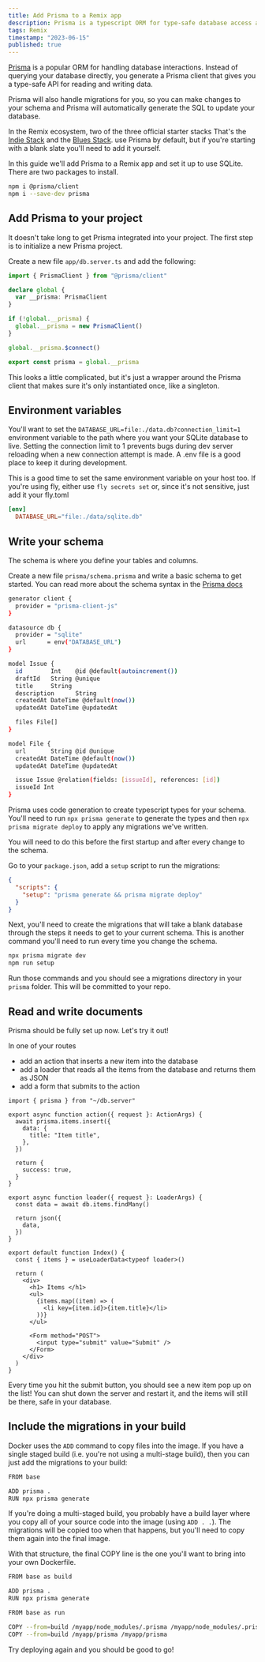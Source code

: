 ```yaml
---
title: Add Prisma to a Remix app
description: Prisma is a typescript ORM for type-safe database access and automatic migrations. Add it to your Remix app to get started with SQLite.
tags: Remix
timestamp: "2023-06-15"
published: true
---
```


[Prisma](https://www.prisma.io/) is a popular ORM for handling database interactions. Instead of querying your database directly, you generate a Prisma client that gives you a type-safe API for reading and writing data.

Prisma will also handle migrations for you, so you can make changes to your schema and Prisma will automatically generate the SQL to update your database.

In the Remix ecosystem, two of the three official starter stacks<SideNote> That's the [Indie Stack](https://github.com/remix-run/indie-stack) and the [Blues Stack](https://github.com/remix-run/blues-stack). </SideNote> use Prisma by default, but if you're starting with a blank slate you'll need to add it yourself.

In this guide we'll add Prisma to a Remix app and set it up to use SQLite. There are two packages to install.

```bash
npm i @prisma/client
npm i --save-dev prisma
```

## Add Prisma to your project

It doesn't take long to get Prisma integrated into your project. The first step is to initialize a new Prisma project.

Create a new file `app/db.server.ts` and add the following:

```ts
import { PrismaClient } from "@prisma/client"

declare global {
  var __prisma: PrismaClient
}

if (!global.__prisma) {
  global.__prisma = new PrismaClient()
}

global.__prisma.$connect()

export const prisma = global.__prisma
```

This looks a little complicated, but it's just a wrapper around the Prisma client that makes sure it's only instantiated once, like a singleton.

## Environment variables

You'll want to set the `DATABASE_URL=file:./data.db?connection_limit=1` environment variable to the path where you want your SQLite database to live. Setting the connection limit to 1 prevents bugs during dev server reloading when a new connection attempt is made. A .env file is a good place to keep it during development.

This is a good time to set the same environment variable on your host too. If you're using fly, either use `fly secrets set` or, since it's not sensitive, just add it your fly.toml

```toml
[env]
  DATABASE_URL="file:./data/sqlite.db"
```

## Write your schema

The schema is where you define your tables and columns.

Create a new file `prisma/schema.prisma` and write a basic schema to get started.<SideNote> You can read more about the schema syntax in the [Prisma docs](https://www.prisma.io/docs/concepts/components/prisma-schema)</SideNote>

```sh
generator client {
  provider = "prisma-client-js"
}

datasource db {
  provider = "sqlite"
  url      = env("DATABASE_URL")
}

model Issue {
  id        Int    @id @default(autoincrement())
  draftId   String @unique
  title     String
  description      String
  createdAt DateTime @default(now())
  updatedAt DateTime @updatedAt

  files File[]
}

model File {
  url       String @id @unique
  createdAt DateTime @default(now())
  updatedAt DateTime @updatedAt

  issue Issue @relation(fields: [issueId], references: [id])
  issueId Int
}
```

Prisma uses code generation to create typescript types for your schema. You'll need to run `npx prisma generate` to generate the types and then `npx prisma migrate deploy` to apply any migrations we've written.

You will need to do this before the first startup and after every change to the schema.

Go to your `package.json`, add a `setup` script to run the migrations:

```json
{
  "scripts": {
    "setup": "prisma generate && prisma migrate deploy"
  }
}
```

Next, you'll need to create the migrations that will take a blank database through the steps it needs to get to your current schema. This is another command you'll need to run every time you change the schema.

```sh
npx prisma migrate dev
npm run setup
```

Run those commands and you should see a migrations directory in your `prisma` folder. This will be committed to your repo.

## Read and write documents

Prisma should be fully set up now. Let's try it out!

In one of your routes

- add an action that inserts a new item into the database
- add a loader that reads all the items from the database and returns them as JSON
- add a form that submits to the action

```tsx
import { prisma } from "~/db.server"

export async function action({ request }: ActionArgs) {
  await prisma.items.insert({
    data: {
      title: "Item title",
    },
  })

  return {
    success: true,
  }
}

export async function loader({ request }: LoaderArgs) {
  const data = await db.items.findMany()

  return json({
    data,
  })
}

export default function Index() {
  const { items } = useLoaderData<typeof loader>()

  return (
    <div>
      <h1> Items </h1>
      <ul>
        {items.map((item) => (
          <li key={item.id}>{item.title}</li>
        ))}
      </ul>

      <Form method="POST">
        <input type="submit" value="Submit" />
      </Form>
    </div>
  )
}
```

Every time you hit the submit button, you should see a new item pop up on the list! You can shut down the server and restart it, and the items will still be there, safe in your database.

## Include the migrations in your build

Docker uses the `ADD` command to copy files into the image. If you have a single staged build (i.e. you're not using a multi-stage build), then you can just add the migrations to your build:

```sh
FROM base

ADD prisma .
RUN npx prisma generate
```

If you're doing a multi-staged build, you probably have a build layer where you copy all of your source code into the image (using `ADD . .`). The migrations will be copied too when that happens, but you'll need to copy them again into the final image.

With that structure, the final COPY line is the one you'll want to bring into your own Dockerfile.

```sh
FROM base as build

ADD prisma .
RUN npx prisma generate

FROM base as run

COPY --from=build /myapp/node_modules/.prisma /myapp/node_modules/.prisma
COPY --from=build /myapp/prisma /myapp/prisma
```

Try deploying again and you should be good to go!
